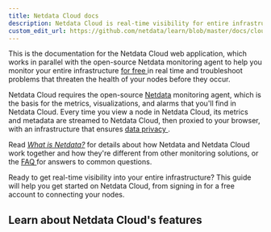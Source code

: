 ```yaml
---
title: Netdata Cloud docs
description: Netdata Cloud is real-time visibility for entire infrastructures. View key metrics, insightful charts, and active alarms from all your nodes.
custom_edit_url: https://github.com/netdata/learn/blob/master/docs/cloud.mdx
---
```



This is the documentation for the Netdata Cloud web application, which works in parallel with the open-source Netdata
monitoring agent to help you monitor your entire infrastructure [for free <RiExternalLinkLine className="inline-block"
/>](https://netdata.cloud/pricing/) in real time and troubleshoot problems that threaten the health of your
nodes before they occur.

Netdata Cloud requires the open-source [Netdata](/docs/) monitoring agent, which is the basis for the metrics,
visualizations, and alarms that you'll find in Netdata Cloud. Every time you view a node in Netdata Cloud, its metrics
and metadata are streamed to Netdata Cloud, then proxied to your browser, with an infrastructure that ensures [data
privacy <RiExternalLinkLine className="inline-block" />](https://netdata.cloud/privacy/).


Read [_What is Netdata?_](/docs/overview/what-is-netdata) for details about how Netdata and Netdata Cloud work together
and how they're different from other monitoring solutions, or the
[FAQ <RiExternalLinkLine className="inline-block" />](https://community.netdata.cloud/tags/c/general/29/faq) for answers to common questions.

<Grid columns="1" className="mb-16">
  <Box 
    to="/docs/cloud/get-started" 
    title="Get started with Netdata Cloud"
    cta="Go"
    image={true}>
    Ready to get real-time visibility into your entire infrastructure? This guide will help you get started on Netdata Cloud, from signing in for a free account to connecting your nodes.
  </Box>
</Grid>

## Learn about Netdata Cloud's features

<Grid columns="2">
  <Box
    title="Spaces and War Rooms">
    <BoxList>
      <BoxListItem to="/docs/cloud/spaces" title="Spaces" />
      <BoxListItem to="/docs/cloud/war-rooms" title="War Rooms" />
    </BoxList>
  </Box>
  <Box
    title="Dashboards">
    <BoxList>
      <BoxListItem to="/docs/cloud/visualize/overview" title="Overview" />
      <BoxListItem to="/docs/cloud/visualize/nodes" title="Nodes view" />
      <BoxListItem to="/docs/cloud/visualize/kubernetes" title="Kubernetes" />
      <BoxListItem to="/docs/cloud/visualize/dashboards" title="Create new dashboards" />
    </BoxList>
  </Box>
  <Box
    title="Alerts and notifications">
    <BoxList>
      <BoxListItem to="/docs/cloud/alerts-notifications/view-active-alerts" title="View active alerts" />
      <BoxListItem to="/docs/cloud/alerts-notifications/smartboard" title="Alerts Smartboard" />
      <BoxListItem to="/docs/cloud/alerts-notifications/notifications" title="Alert notifications" />
    </BoxList>
  </Box>
  <Box
    title="Troubleshooting with Netdata Cloud">
    <BoxListItem to="/docs/cloud/insights/metric-correlations" title="Metric Correlations" />
  </Box>
  <Box
    title="Management and settings">
    <BoxList>
      <BoxListItem to="/docs/cloud/manage/sign-in" title="Sign in with email, Google, or GitHub" />
      <BoxListItem to="/docs/cloud/manage/invite-your-team" title="Invite your team" />
      <BoxListItem to="/docs/cloud/manage/themes" title="Choose your Netdata Cloud theme" />
    </BoxList>
  </Box>
</Grid>
